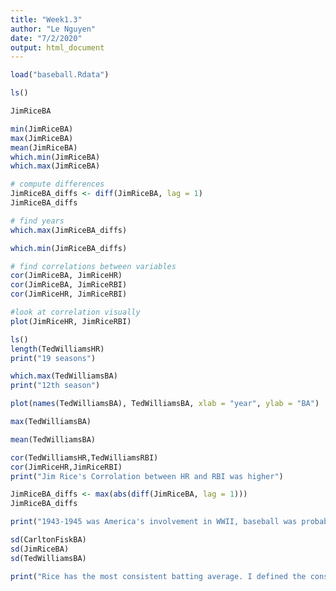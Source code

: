 ```yaml
---
title: "Week1.3"
author: "Le Nguyen"
date: "7/2/2020"
output: html_document
---
```


```r
load("baseball.Rdata")

```
```r
ls()

JimRiceBA
```
```r
min(JimRiceBA)
max(JimRiceBA)
mean(JimRiceBA)
which.min(JimRiceBA)
which.max(JimRiceBA)

# compute differences
JimRiceBA_diffs <- diff(JimRiceBA, lag = 1)
JimRiceBA_diffs

# find years
which.max(JimRiceBA_diffs)

which.min(JimRiceBA_diffs)


```
```r
# find correlations between variables
cor(JimRiceBA, JimRiceHR)
cor(JimRiceBA, JimRiceRBI)
cor(JimRiceHR, JimRiceRBI)

#look at correlation visually
plot(JimRiceHR, JimRiceRBI)

```
```r
ls()
length(TedWilliamsHR)
print("19 seasons")
```

```r
which.max(TedWilliamsBA)
print("12th season")
```
```r
plot(names(TedWilliamsBA), TedWilliamsBA, xlab = "year", ylab = "BA")
```
```r
max(TedWilliamsBA)

```

```r
mean(TedWilliamsBA)
```

```r
cor(TedWilliamsHR,TedWilliamsRBI)
cor(JimRiceHR,JimRiceRBI)
print("Jim Rice's Corrolation between HR and RBI was higher")
```
```r

JimRiceBA_diffs <- max(abs(diff(JimRiceBA, lag = 1)))
JimRiceBA_diffs

```
```r
print("1943-1945 was America's involvement in WWII, baseball was probably not being played then")

```
```r
sd(CarltonFiskBA)
sd(JimRiceBA)
sd(TedWilliamsBA)

print("Rice has the most consistent batting average. I defined the consistency with the standard deviation or the amount of disbution in a set of values (from the mean). Rice's BA had the lowest standard deviation, making it the least disbusrt.")

```

